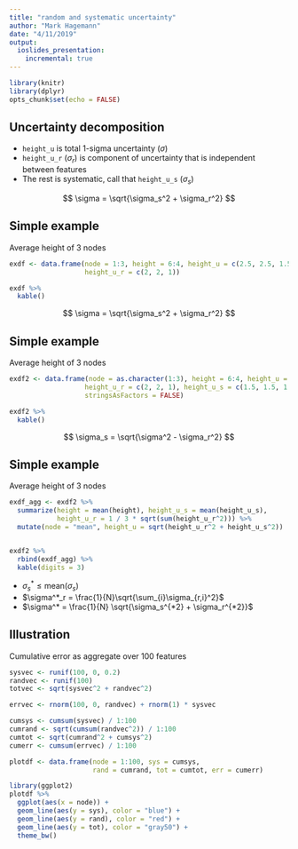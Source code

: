 ```yaml
---
title: "random and systematic uncertainty"
author: "Mark Hagemann"
date: "4/11/2019"
output: 
  ioslides_presentation:
    incremental: true
---
```


```r
library(knitr)
library(dplyr)
opts_chunk$set(echo = FALSE)
```

## Uncertainty decomposition


- `height_u` is total 1-sigma uncertainty ($\sigma$)
- `height_u_r` ($\sigma_r$) is component of uncertainty that is independent between features
- The rest is systematic, call that `height_u_s` ($\sigma_s$)

$$
\sigma = \sqrt{\sigma_s^2 + \sigma_r^2}
$$


## Simple example

Average height of 3 nodes

```r
exdf <- data.frame(node = 1:3, height = 6:4, height_u = c(2.5, 2.5, 1.5),
                   height_u_r = c(2, 2, 1))

exdf %>% 
  kable()
```

$$
\sigma = \sqrt{\sigma_s^2 + \sigma_r^2}
$$


## Simple example

Average height of 3 nodes

```r
exdf2 <- data.frame(node = as.character(1:3), height = 6:4, height_u = c(2.5, 2.5, 1.5),
                   height_u_r = c(2, 2, 1), height_u_s = c(1.5, 1.5, 1.118), 
                   stringsAsFactors = FALSE)

exdf2 %>% 
  kable()
```

$$
\sigma_s = \sqrt{\sigma^2 - \sigma_r^2}
$$



## Simple example

Average height of 3 nodes

```r
exdf_agg <- exdf2 %>% 
  summarize(height = mean(height), height_u_s = mean(height_u_s),
            height_u_r = 1 / 3 * sqrt(sum(height_u_r^2))) %>% 
  mutate(node = "mean", height_u = sqrt(height_u_r^2 + height_u_s^2))


exdf2 %>% 
  rbind(exdf_agg) %>% 
  kable(digits = 3)
```

- $\sigma^*_s \le \text{mean}(\sigma_{s})$
- $\sigma^*_r = \frac{1}{N}\sqrt{\sum_{i}\sigma_{r,i}^2}$
- $\sigma^* = \frac{1}{N} \sqrt{\sigma_s^{*2} + \sigma_r^{*2}}$

## Illustration

Cumulative error as aggregate over 100 features

```r
sysvec <- runif(100, 0, 0.2)
randvec <- runif(100)
totvec <- sqrt(sysvec^2 + randvec^2)

errvec <- rnorm(100, 0, randvec) + rnorm(1) * sysvec

cumsys <- cumsum(sysvec) / 1:100
cumrand <- sqrt(cumsum(randvec^2)) / 1:100
cumtot <- sqrt(cumrand^2 + cumsys^2)
cumerr <- cumsum(errvec) / 1:100

plotdf <- data.frame(node = 1:100, sys = cumsys, 
                     rand = cumrand, tot = cumtot, err = cumerr)

library(ggplot2)
plotdf %>% 
  ggplot(aes(x = node)) + 
  geom_line(aes(y = sys), color = "blue") + 
  geom_line(aes(y = rand), color = "red") + 
  geom_line(aes(y = tot), color = "gray50") +
  theme_bw()


```

